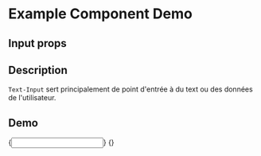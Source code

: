 
<Meta title="Example/Text-Input" component={Input} />

# Example Component Demo

## Input props
<Props of={Input} />

## Description

`Text-Input` sert principalement de point d'entrée à du text ou des données de l'utilisateur.

## Demo

<Canvas>
  <Story name="Default Input">
    {<Input/>}
  </Story>
   <Story name="Placeholder Input">
    {<InputPlaceholder/>}
  </Story>
</Canvas>